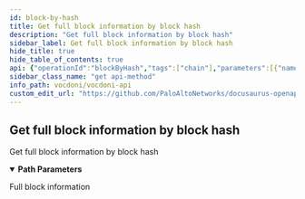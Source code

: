 ```yaml
---
id: block-by-hash
title: Get full block information by block hash
description: "Get full block information by block hash"
sidebar_label: Get full block information by block hash
hide_title: true
hide_table_of_contents: true
api: {"operationId":"blockByHash","tags":["chain"],"parameters":[{"name":"hash","in":"path","description":"Block hash","required":true,"schema":{"type":"string","example":"0x8617ef5bef3551ab1386845ff03ee2f43e13377d6b75e9e2d656bfb0276c0170"}}],"responses":{"200":{"description":"Full block information","content":{"application/json":{"example":"{\n  \"todo\": \"object\"\n}"}}}},"description":"Get full block information by block hash","method":"get","path":"/chain/block/hash/{hash}","servers":[{"url":"https://api.vocdoni.io/version/v3"}],"security":[{"bearerAuth":[]}],"securitySchemes":{"bearerAuth":{"type":"http","scheme":"bearer"}},"info":{"version":"2.0.0","title":"Vocdoni API","license":{"name":"MIT"},"description":"**Goals and Objectives:** The Vocdoni API is meant to be the entry point for external integrators to add voting capabilities to an existing  CRM, customer base and product experience. The API should act as a satellite that facilitates creating votes using  Vocdoni, without the hassle of learning a deep platform."},"postman":{"name":"Get full block information by block hash","description":{"type":"text/plain"},"url":{"path":["chain","block","hash",":hash"],"host":["{{baseUrl}}"],"query":[],"variable":[{"disabled":false,"description":{"content":"(Required) Block hash","type":"text/plain"},"type":"any","value":"","key":"hash"}]},"header":[{"key":"Accept","value":"application/json"}],"method":"GET"}}
sidebar_class_name: "get api-method"
info_path: vocdoni/vocdoni-api
custom_edit_url: "https://github.com/PaloAltoNetworks/docusaurus-openapi-docs/issues/new?labels=documentation&template=documentation_problem.md&title=[Documentation] Requesting changes to 'Get full block information by block hash' (block-by-hash)"
---
```



## Get full block information by block hash



Get full block information by block hash

<details style={{"marginBottom":"1rem"}} data-collapsed={false} open={true}><summary style={{}}><strong>Path Parameters</strong></summary><div><ul><ParamsItem className={"paramsItem"} param={{"name":"hash","in":"path","description":"Block hash","required":true,"schema":{"type":"string","example":"0x8617ef5bef3551ab1386845ff03ee2f43e13377d6b75e9e2d656bfb0276c0170"}}}></ParamsItem></ul></div></details><div><ApiTabs><TabItem label={"200"} value={"200"}><div>

Full block information

</div><div><MimeTabs schemaType={"response"}><TabItem label={"application/json"} value={"application/json"}><SchemaTabs><TabItem label={"Example"} value={"Example"}><ResponseSamples responseExample={"{\n  \"todo\": \"object\"\n}"} language={"json"}></ResponseSamples></TabItem></SchemaTabs></TabItem></MimeTabs></div></TabItem></ApiTabs></div>